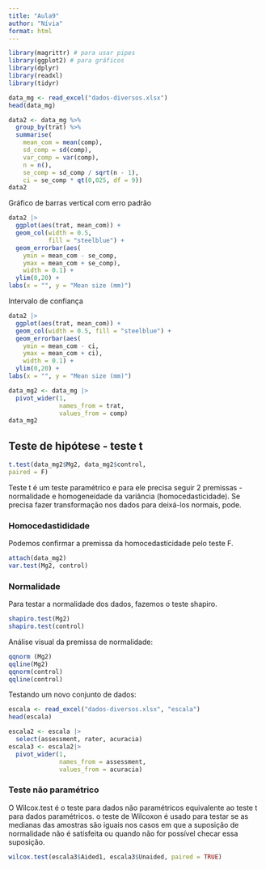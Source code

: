 ```yaml
---
title: "Aula9"
author: "Nívia"
format: html
---
```


```r
library(magrittr) # para usar pipes
library(ggplot2) # para gráficos
library(dplyr)
library(readxl)
library(tidyr)

```

```r
data_mg <- read_excel("dados-diversos.xlsx")
head(data_mg)
```

```r
data2 <- data_mg %>%
  group_by(trat) %>%
  summarise(
    mean_com = mean(comp),
    sd_comp = sd(comp),
    var_comp = var(comp),
    n = n(),
    se_comp = sd_comp / sqrt(n - 1),
    ci = se_comp * qt(0,025, df = 9))
data2
```

Gráfico de barras vertical com erro padrão

```r
data2 |> 
  ggplot(aes(trat, mean_com)) +
  geom_col(width = 0.5,
           fill = "steelblue") +
  geom_errorbar(aes(
    ymin = mean_com - se_comp,
    ymax = mean_com + se_comp),
    width = 0.1) +
  ylim(0,20) +
labs(x = "", y = "Mean size (mm)")
```

Intervalo de confiança

```r
data2 |> 
  ggplot(aes(trat, mean_com)) +
  geom_col(width = 0.5, fill = "steelblue") +
  geom_errorbar(aes(
    ymin = mean_com - ci,
    ymax = mean_com + ci),
    width = 0.1) +
  ylim(0,20) +
labs(x = "", y = "Mean size (mm)")
```

```r
data_mg2 <- data_mg |>
  pivot_wider(1,
              names_from = trat,
              values_from = comp)
data_mg2
```

## Teste de hipótese - teste t

```r
t.test(data_mg2$Mg2, data_mg2$control, 
paired = F)
```

Teste t é um teste paramétrico e para ele precisa seguir 2 premissas - normalidade e homogeneidade da variância (homocedasticidade). Se precisa fazer transformação nos dados para deixá-los normais, pode.

### Homocedastididade

Podemos confirmar a premissa da homocedasticidade pelo teste F.

```r
attach(data_mg2)
var.test(Mg2, control)
```

### Normalidade

Para testar a normalidade dos dados, fazemos o teste shapiro.

```r
shapiro.test(Mg2)
shapiro.test(control)
```

Análise visual da premissa de normalidade:

```r
qqnorm (Mg2)
qqline(Mg2)
qqnorm(control)
qqline(control)
```

Testando um novo conjunto de dados:

```r
escala <- read_excel("dados-diversos.xlsx", "escala")
head(escala)

escala2 <- escala |> 
  select(assessment, rater, acuracia)
escala3 <- escala2|>
  pivot_wider(1,
              names_from = assessment,
              values_from = acuracia)

```

### Teste não paramétrico

O Wilcox.test é o teste para dados não paramétricos equivalente ao teste t para dados paramétricos. o teste de Wilcoxon é usado para testar se as medianas das amostras são iguais nos casos em que a suposição de normalidade não é satisfeita ou quando não for possível checar essa suposição.

```r
wilcox.test(escala3$Aided1, escala3$Unaided, paired = TRUE)
```

